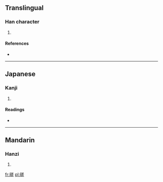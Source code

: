 ==Translingual==

===Han character===
{{Han char|rn=72|rad=日|as=10|sn=14|four=|canj=日廿手一 (ATQM)}}

# {{defn|Han|sort=日10}}

====References====
* {{Han ref|kx=0498.340|dkj=14080|dj=0867.120|hdz=21531.010|uh=669B|ud=26267}}

----

==Japanese==

===Kanji===
{{ja-kanji|grade=|rs=日10}}

# {{defn|Japanese|sort=日10}}

====Readings====
* {{ja-readings|on=[[さ]] (sa)|kun=[[あきらか]] (akiraka)}}

----

==Mandarin==

===Hanzi===
{{cmn-hanzi|pin=[[suǒ]] ([[suo3]])|wg=so<sup>3</sup>}}

# {{defn|Mandarin|sort=日10}}

[[fr:暛]]
[[pl:暛]]